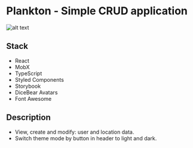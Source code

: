 
<Meta title="Guideline/Introduction" />


# Plankton - Simple CRUD application

![alt text](https://i.ibb.co/0fMfzn6/Screenshot-20211004-221339.png)

## Stack
- React
- MobX
- TypeScript
- Styled Components
- Storybook
- DiceBear Avatars
- Font Awesome

## Description
* View, сreate and modify: user and location data.
* Switch theme mode by button in header to light and dark.
